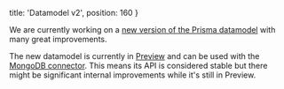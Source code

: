 
  title: 'Datamodel v2',
  position: 160
}

<Info>

We are currently working on a [new version of the Prisma datamodel](https://github.com/prisma/prisma/issues/3408) with many great improvements.

The new datamodel is currently in [Preview](oje2#preview-vs-final) and can be used with the [MongoDB connector](b6o5). This means its API is considered stable but there might be significant internal improvements while it's still in Preview.

</Info>